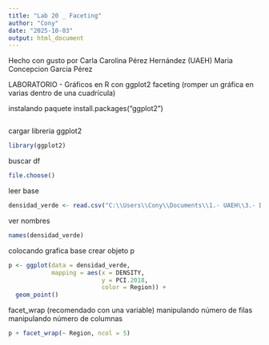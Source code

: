 ```yaml
---
title: "Lab 20 _ Faceting"
author: "Cony"
date: "2025-10-03"
output: html_document
---
```

Hecho con gusto por Carla Carolina Pérez Hernández (UAEH)
Maria Concepcion Garcia Pérez


LABORATORIO - Gráficos en R con ggplot2 
faceting (romper un gráfica en varias dentro de una cuadrícula)


instalando paquete 
install.packages("ggplot2")
```r

```

cargar libreria ggplot2 
```r
library(ggplot2)
```
buscar df

```r
file.choose()
```

leer base
```r
densidad_verde <- read.csv("C:\\Users\\Cony\\Documents\\1.- UAEH\\3.- Doctorado UAEH\\4.- Cuarto Semestre Complejidad\\Modulo III\\1.- Laboratorios\\Lab 20\\PARA FACETING.csv")
```
ver nombres
```r
names(densidad_verde)
```
colocando grafica base
crear objeto p

```r
p <- ggplot(data = densidad_verde,
            mapping = aes(x = DENSITY,
                          y = PCI.2018,
                          color = Region)) +
  geom_point()
```

facet_wrap (recomendado con una variable)
manipulando número de filas
 manipulando número de columnas
```r
p + facet_wrap(~ Region, ncol = 5)
```
 

